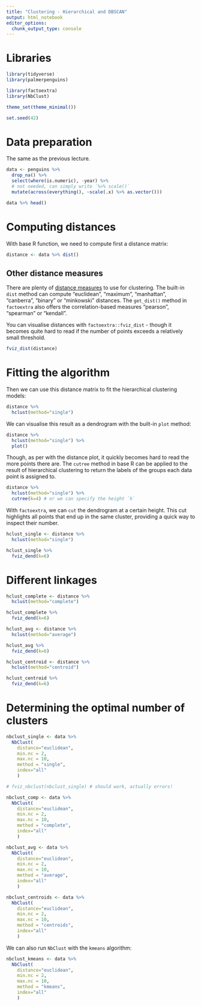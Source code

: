 ```yaml
---
title: "Clustering - Hierarchical and DBSCAN"
output: html_notebook
editor_options: 
  chunk_output_type: console
---
```


# Libraries

```r
library(tidyverse)
library(palmerpenguins)

library(factoextra)
library(NbClust)

theme_set(theme_minimal())

set.seed(42)
```

# Data preparation

The same as the previous lecture.

```r
data <- penguins %>% 
  drop_na() %>% 
  select(where(is.numeric), -year) %>% 
  # not needed, can simply write `%>% scale()`
  mutate(across(everything(), ~scale(.x) %>% as.vector()))

data %>% head()
```

# Computing distances

With base R function, we need to compute first a distance matrix:

```r
distance <- data %>% dist()
```

## Other distance measures

There are plenty of [distance measures](https://www.datanovia.com/en/lessons/clustering-distance-measures/) to use for clustering. The built-in `dist` method can compute "euclidean", "maximum", "manhattan", "canberra", "binary" or "minkowski" distances. The `get_dist()` method in `factoextra` also offers the correlation-based measures "pearson", "spearman" or "kendall".

You can visualise distances with `factoextra::fviz_dist` - though it becomes quite hard to read if the number of points exceeds a relatively small threshold.

```r
fviz_dist(distance)
```

# Fitting the algorithm

Then we can use this distance matrix to fit the hierarchical clustering models:

```r
distance %>% 
  hclust(method="single")
```

We can visualise this result as a dendrogram with the built-in `plot` method:

```r
distance %>% 
  hclust(method="single") %>% 
  plot()
```

Though, as per with the distance plot, it quickly becomes hard to read the more points there are. The `cutree` method in base R can be applied to the result of hierarchical clustering to return the labels of the groups each data point is assigned to.

```r
distance %>% 
  hclust(method="single") %>% 
  cutree(k=4) # or we can specify the height `h`
```

With `factoextra`, we can `cut` the dendrogram at a certain height. This cut highlights all points that end up in the same cluster, providing a quick way to inspect their number.

```r
hclust_single <- distance %>% 
  hclust(method="single")

hclust_single %>% 
  fviz_dend(k=6)
```

# Different linkages

```r
hclust_complete <- distance %>% 
  hclust(method="complete")

hclust_complete %>% 
  fviz_dend(k=6)
```

```r
hclust_avg <- distance %>% 
  hclust(method="average")

hclust_avg %>% 
  fviz_dend(k=6)
```

```r
hclust_centroid <- distance %>% 
  hclust(method="centroid")

hclust_centroid %>% 
  fviz_dend(k=6)
```

# Determining the optimal number of clusters

```r
nbclust_single <- data %>% 
  NbClust(
    distance="euclidean",
    min.nc = 2,
    max.nc = 10,
    method = "single",
    index="all"
    )

# fviz_nbclust(nbclust_single) # should work, actually errors!
```

```r
nbclust_comp <- data %>% 
  NbClust(
    distance="euclidean",
    min.nc = 2,
    max.nc = 10,
    method = "complete",
    index="all"
    )
```

```r
nbclust_avg <- data %>% 
  NbClust(
    distance="euclidean",
    min.nc = 2,
    max.nc = 10,
    method = "average",
    index="all"
    )
```

```r
nbclust_centroids <- data %>% 
  NbClust(
    distance="euclidean",
    min.nc = 2,
    max.nc = 10,
    method = "centroids",
    index="all"
    )
```


We can also run `NbClust` with the `kmeans` algorithm:

```r
nbclust_kmeans <- data %>% 
  NbClust(
    distance="euclidean",
    min.nc = 2,
    max.nc = 10,
    method = "kmeans",
    index="all"
    )
```
